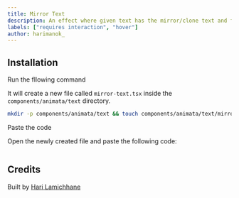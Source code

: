 ```yaml
---
title: Mirror Text
description: An effect where given text has the mirror/clone text and follows it.
labels: ["requires interaction", "hover"]
author: harimanok_
---
```


<ComponentPreview name="text-mirror-text--docs" />

## Installation

<Steps>
<Step>Run the fllowing command</Step>

It will create a new file called `mirror-text.tsx` inside the `components/animata/text` directory.

```bash
mkdir -p components/animata/text && touch components/animata/text/mirror-text.tsx
```

<Step>Paste the code</Step>

Open the newly created file and paste the following code:

```jsx file=<rootDir>/animata/text/mirror-text.tsx

```

</Steps>

## Credits

Built by [Hari Lamichhane](https://github.com/hari)
